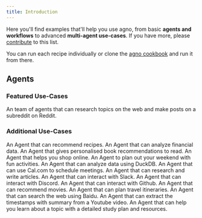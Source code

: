 ```yaml
---
title: Introduction
---
```


Here you'll find examples that'll help you use agno, from basic **agents and workflows** to advanced **multi-agent use-cases**.
If you have more, please [contribute](https://github.com/phidatahq/agno-docs) to this list.

You can run each recipe individually or clone the [agno cookbook](https://github.com/phidatahq/agno/tree/main/cookbook) and run it from there.

## Agents

### Featured Use-Cases
<CardGroup cols={3}>
  <Card title="Reddit Post Generator" icon="book" iconType="duotone" href="/examples/use-cases/advanced/reddit-post-generator">
    An team of agents that can research topics on the web and make posts on a subreddit on Reddit.
  </Card>
</CardGroup>


### Additional Use-Cases
<CardGroup cols={3}>
  <Card title="Recipe Creator Agent" icon="chart-line" iconType="duotone" href="/examples/use-cases/simple/recipe-creator-agent">
    An Agent that can recommend recipes.
  </Card>
  <Card title="Finance Agent" icon="chart-line" iconType="duotone" href="/examples/use-cases/simple/finance-agent">
    An Agent that can analyze financial data.
  </Card>
  <Card title="Books Recommendation Agent" icon="chart-line" iconType="duotone" href="/examples/use-cases/simple/books-recommendation-agent">
    An Agent that gives personalised book recommendations to read.
  </Card>
  <Card title="Shopping Agent" icon="chart-line" iconType="duotone" href="/examples/use-cases/simple/shopping-partner-agent">
    An Agent that helps you shop online.
  </Card>
  <Card title="Weekend Planner Agent" icon="chart-line" iconType="duotone" href="/examples/use-cases/simple/timeout-agent">
    An Agent to plan out your weekend with fun activities.
  </Card>
  <Card title="Data Analyst" icon="chart-line" iconType="duotone" href="/examples/use-cases/simple/data-analyst">
    An Agent that can analyze data using DuckDB.
  </Card>
  <Card title="Cal.com Agent" icon="calendar" iconType="duotone" href="/examples/use-cases/simple/calcom-agent">
    An Agent that can use Cal.com to schedule meetings.
  </Card>
  <Card title="Research Agent" icon="book" iconType="duotone" href="/examples/use-cases/simple/research-agent">
    An Agent that can research and write articles.
  </Card>
  <Card title="Slack Agent" icon="slack" iconType="duotone" href="/examples/use-cases/simple/slack-agent">
    An Agent that can interact with Slack.
  </Card>
  <Card title="Discord Agent" icon="discord" iconType="duotone" href="/examples/use-cases/simple/discord-agent">
    An Agent that can interact with Discord.
  </Card>
  <Card title="Github Agent" icon="github" iconType="duotone" href="/examples/use-cases/simple/github-agent">
    An Agent that can interact with Github.
  </Card>
  <Card title="Popcorn Pal Agent" icon="video" iconType="duotone" href="/examples/use-cases/simple/movie-recommendation-agent">
    An Agent that can recommend movies.
  </Card>
  <Card title="Globe Hopper Agent" icon="globe" iconType="duotone" href="/examples/use-cases/simple/travel-agent">
    An Agent that can plan travel itineraries.
  </Card>
  <Card title="Baidu Search Agent" icon="magnifying-glass" iconType="duotone" href="/examples/use-cases/simple/baidu-search-agent">
    An Agent that can search the web using Baidu.
  </Card>
  <Card title="Youtube Timestamp Agent" icon="youtube" iconType="duotone" href="/examples/use-cases/simple/youtube-timestamp-agent">
    An Agent that can extract the timestamps with summary from a Youtube video.
  </Card>
  <Card title="Study Scout Agent" icon="book" iconType="duotone" href="/examples/use-cases/simple/study-scout-agent">
    An Agent that can help you learn about a topic with a detailed study plan and resources.
  </Card>
</CardGroup>
